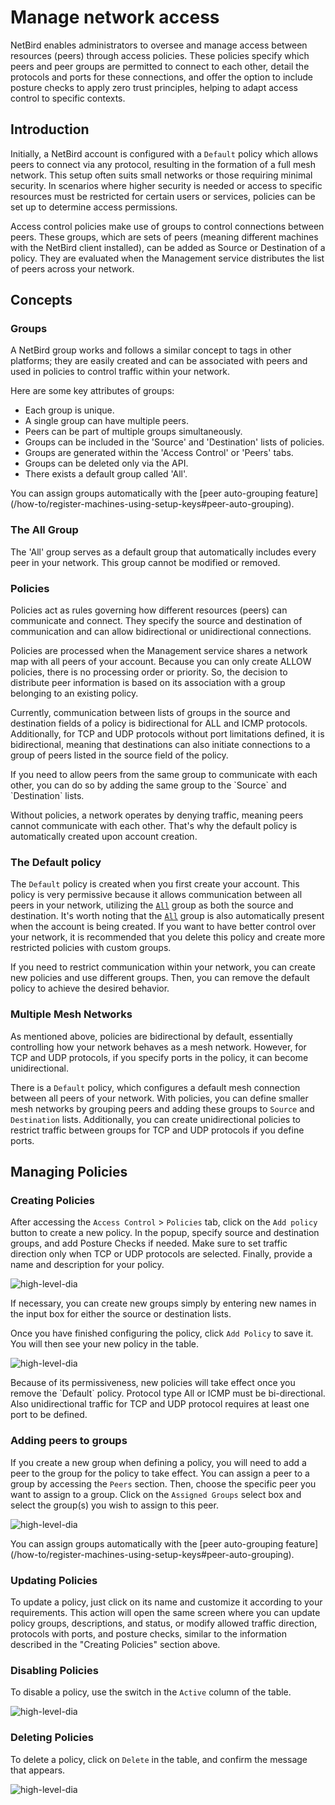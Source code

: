 
# Manage network access
NetBird enables administrators to oversee and manage access between resources (peers) through access policies. These policies specify which peers and peer groups are permitted to connect to each other, detail the protocols and ports for these connections, and offer the option to include posture checks to apply zero trust principles, helping to adapt access control to specific contexts.

## Introduction
Initially, a NetBird account is configured with a `Default` policy which allows peers to connect via any protocol, resulting in the formation of a full mesh network. This setup often suits small networks or those requiring minimal security. In scenarios where higher security is needed or access to specific resources must be restricted for certain users or services, policies can be set up to determine access permissions.



Access control policies make use of groups to control connections between peers. These groups, which are sets of peers (meaning different machines with the NetBird client installed), can be added as Source or Destination of a policy. They are evaluated when the Management service distributes the list of peers across your network.

## Concepts
### Groups
A NetBird group works and follows a similar concept to tags in other platforms; they are easily created and can be associated with peers and used in policies to control traffic within your network.

Here are some key attributes of groups:
- Each group is unique.
- A single group can have multiple peers.
- Peers can be part of multiple groups simultaneously.
- Groups can be included in the 'Source' and 'Destination' lists of policies.
- Groups are generated within the 'Access Control' or 'Peers' tabs.
- Groups can be deleted only via the API.
- There exists a default group called 'All'.

<Note>
    You can assign groups automatically with the [peer auto-grouping feature](/how-to/register-machines-using-setup-keys#peer-auto-grouping).
</Note>

### The All Group
The 'All' group serves as a default group that automatically includes every peer in your network. This group cannot be modified or removed.

### Policies
Policies act as rules governing how different resources (peers) can communicate and connect. They specify the source and destination of communication and can allow bidirectional or unidirectional connections.

Policies are processed when the Management service shares a network map with all peers of your account. Because you can only create ALLOW policies, there is no processing order or priority. So, the decision to distribute peer information is based on its association with a group belonging to an existing policy.

Currently, communication between lists of groups in the source and destination fields of a policy is bidirectional for ALL and ICMP protocols. Additionally, for TCP and UDP protocols without port limitations defined, it is bidirectional, meaning that destinations can also initiate connections to a group of peers listed in the source field of the policy.

<Note>
If you need to allow peers from the same group to communicate with each other, you can do so by adding the same group to the `Source` and `Destination` lists.
</Note>

Without policies, a network operates by denying traffic, meaning peers cannot communicate with each other. That's why the default policy is automatically created upon account creation.


### The Default policy
The `Default` policy is created when you first create your account. This policy is very permissive because it allows communication between all peers in your network, utilizing the [`All`](#the-all-group) group as both the source and destination. It's worth noting that the [`All`](#the-all-group) group is also automatically present when the account is being created. If you want to have better control over your network, it is recommended that you delete this policy and create more restricted policies with custom groups.

<Note>
    If you need to restrict communication within your network, you can create new policies and use different groups. Then, you can remove the default policy to achieve the desired behavior.
</Note>

### Multiple Mesh Networks
As mentioned above, policies are bidirectional by default, essentially controlling how your network behaves as a mesh network. However, for TCP and UDP protocols, if you specify ports in the policy, it can become unidirectional.

There is a `Default` policy, which configures a default mesh connection between all peers of your network. With policies, you can define smaller mesh networks by grouping peers and adding these groups to `Source` and `Destination` lists. Additionally, you can create unidirectional policies to restrict traffic between groups for TCP and UDP protocols if you define ports.

## Managing Policies

### Creating Policies
After accessing the `Access Control` > `Policies` tab, click on the `Add policy` button to create a new policy. In the popup, specify source and destination groups, and add Posture Checks if needed. Make sure to set traffic direction only when TCP or UDP protocols are selected. Finally, provide a name and description for your policy.

<p>
    <img src="/docs-static/img/overview/create-rule.png" alt="high-level-dia" className="imagewrapper"/>
</p>


If necessary, you can create new groups simply by entering new names in the input box for either the source or destination lists.

Once you have finished configuring the policy, click `Add Policy` to save it. You will then see your new policy in the table.
<p>
    <img src="/docs-static/img/overview/new-rule-list.png" alt="high-level-dia" className="imagewrapper"/>
</p>

<Note>
    Because of its permissiveness, new policies will take effect once you remove the `Default` policy.
</Note>

<Note>
Protocol type All or ICMP must be bi-directional. Also unidirectional traffic for TCP and UDP protocol requires at least one port to be defined.
</Note>

### Adding peers to groups
If you create a new group when defining a policy, you will need to add a peer to the group for the policy to take effect.
You can assign a peer to a group by accessing the `Peers` section. Then, choose the specific peer you want to assign to a group. Click on the `Assigned Groups` select box and select the group(s) you wish to assign to this peer.

<p>
    <img src="/docs-static/img/overview/associate-peer-groups.png" alt="high-level-dia" className="imagewrapper"/>
</p>

<Note>
    You can assign groups automatically with the [peer auto-grouping feature](/how-to/register-machines-using-setup-keys#peer-auto-grouping).
</Note>

### Updating Policies

To update a policy, just click on its name and customize it according to your requirements. This action will open the same screen where you can update policy groups, descriptions, and status, or modify allowed traffic direction, protocols with ports, and posture checks, similar to the information described in the "Creating Policies" section above.

### Disabling Policies
To disable a policy, use the switch in the `Active` column of the table.
<p>
    <img src="/docs-static/img/overview/disable-rule.png" alt="high-level-dia" className="imagewrapper"/>
</p>

### Deleting Policies
To delete a policy, click on `Delete` in the table, and confirm the message that appears.

<p>
    <img src="/docs-static/img/overview/delete-rule-menu.png" alt="high-level-dia" className="imagewrapper"/>
</p>
